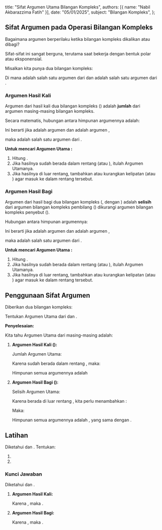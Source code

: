   title: "Sifat Argumen Utama Bilangan Kompleks",
  authors: [{ name: "Nabil Akbarazzima Fatih" }],
  date: "05/01/2025",
  subject: "Bilangan Kompleks",
};

## Sifat Argumen pada Operasi Bilangan Kompleks

Bagaimana argumen berperilaku ketika bilangan kompleks dikalikan atau dibagi?

Sifat-sifat ini sangat berguna, terutama saat bekerja dengan bentuk polar atau eksponensial.

Misalkan kita punya dua bilangan kompleks:

<div className="flex flex-col gap-4">
  <BlockMath math="z_1 = r_1(\cos \theta_1 + i\sin \theta_1)" />
  <BlockMath math="z_2 = r_2(\cos \theta_2 + i\sin \theta_2)" />
</div>

Di mana <InlineMath math="\theta_1" /> adalah salah satu argumen dari <InlineMath math="z_1" /> dan <InlineMath math="\theta_2" /> adalah salah satu argumen dari <InlineMath math="z_2" />.

### Argumen Hasil Kali

Argumen dari hasil kali dua bilangan kompleks (<InlineMath math="z_1 \times z_2" />) adalah **jumlah** dari argumen masing-masing bilangan kompleks.

Secara matematis, hubungan antara himpunan argumennya adalah:

<BlockMath math="\arg(z_1 z_2) = \arg(z_1) + \arg(z_2)" />

Ini berarti jika <InlineMath math="\theta_1" /> adalah argumen <InlineMath math="z_1" /> dan <InlineMath math="\theta_2" /> adalah argumen <InlineMath math="z_2" />,

maka <InlineMath math="\theta_1 + \theta_2" /> adalah salah satu argumen dari <InlineMath math="z_1 z_2" />.

**Untuk mencari Argumen Utama <InlineMath math="\text{Arg}(z_1 z_2)" />:**

1.  Hitung <InlineMath math="\text{Arg}(z_1) + \text{Arg}(z_2)" />.
2.  Jika hasilnya sudah berada dalam rentang <InlineMath math="[0^\circ, 360^\circ)" /> (atau <InlineMath math="[0, 2\pi)" />), itulah Argumen Utamanya.
3.  Jika hasilnya di luar rentang, tambahkan atau kurangkan kelipatan <InlineMath math="360^\circ" /> (atau <InlineMath math="2\pi" />) agar masuk ke dalam rentang tersebut.

### Argumen Hasil Bagi

Argumen dari hasil bagi dua bilangan kompleks (<InlineMath math="\frac{z_1}{z_2}" />, dengan <InlineMath math="z_2 \neq 0" />) adalah **selisih** dari argumen bilangan kompleks pembilang (<InlineMath math="z_1" />) dikurangi argumen bilangan kompleks penyebut (<InlineMath math="z_2" />).

Hubungan antara himpunan argumennya:

<BlockMath math="\arg\left(\frac{z_1}{z_2}\right) = \arg(z_1) - \arg(z_2)" />

Ini berarti jika <InlineMath math="\theta_1" /> adalah argumen <InlineMath math="z_1" /> dan <InlineMath math="\theta_2" /> adalah argumen <InlineMath math="z_2" />,

maka <InlineMath math="\theta_1 - \theta_2" /> adalah salah satu argumen dari <InlineMath math="\frac{z_1}{z_2}" />.

**Untuk mencari Argumen Utama <InlineMath math="\text{Arg}\left(\frac{z_1}{z_2}\right)" />:**

1.  Hitung <InlineMath math="\text{Arg}(z_1) - \text{Arg}(z_2)" />.
2.  Jika hasilnya sudah berada dalam rentang <InlineMath math="[0^\circ, 360^\circ)" /> (atau <InlineMath math="[0, 2\pi)" />), itulah Argumen Utamanya.
3.  Jika hasilnya di luar rentang, tambahkan atau kurangkan kelipatan <InlineMath math="360^\circ" /> (atau <InlineMath math="2\pi" />) agar masuk ke dalam rentang tersebut.

## Penggunaan Sifat Argumen

Diberikan dua bilangan kompleks:

<div className="flex flex-col gap-4">
  <BlockMath math="z_1 = 2(\cos 45^\circ + i\sin 45^\circ)" />
  <BlockMath math="z_2 = 3(\cos 95^\circ + i\sin 95^\circ)" />
</div>

Tentukan Argumen Utama dari <InlineMath math="z_1 \times z_2" /> dan <InlineMath math="\frac{z_1}{z_2}" />.

**Penyelesaian:**

Kita tahu Argumen Utama dari masing-masing adalah:

<div className="flex flex-col gap-4">
  <BlockMath math="\text{Arg}(z_1) = 45^\circ" />
  <BlockMath math="\text{Arg}(z_2) = 95^\circ" />
</div>

1. **Argumen Hasil Kali (<InlineMath math="z_1 \times z_2" />):**

   Jumlah Argumen Utama:

   <BlockMath math="\text{Arg}(z_1) + \text{Arg}(z_2) = 45^\circ + 95^\circ = 140^\circ" />

   Karena <InlineMath math="140^\circ" /> sudah berada dalam rentang <InlineMath math="[0^\circ, 360^\circ)" />, maka:

   <BlockMath math="\text{Arg}(z_1 \times z_2) = 140^\circ" />

   Himpunan semua argumennya adalah <InlineMath math="\{140^\circ + k \cdot 360^\circ : k \in \mathbb{Z}\}" />

2. **Argumen Hasil Bagi (<InlineMath math="\frac{z_1}{z_2}" />):**

   Selisih Argumen Utama:

   <BlockMath math="\text{Arg}(z_1) - \text{Arg}(z_2) = 45^\circ - 95^\circ = -50^\circ" />

   Karena <InlineMath math="-50^\circ" /> berada di luar rentang <InlineMath math="[0^\circ, 360^\circ)" />, kita perlu menambahkan <InlineMath math="360^\circ" />:

   <BlockMath math="-50^\circ + 360^\circ = 310^\circ" />

   Maka:

   <BlockMath math="\text{Arg}\left(\frac{z_1}{z_2}\right) = 310^\circ" />

   Himpunan semua argumennya adalah <InlineMath math="\{-50^\circ + k \cdot 360^\circ : k \in \mathbb{Z}\}" />, yang sama dengan <InlineMath math="\{310^\circ + k \cdot 360^\circ : k \in \mathbb{Z}\}" />.

## Latihan

Diketahui <InlineMath math="z_a = 4(\cos 120^\circ + i\sin 120^\circ)" /> dan <InlineMath math="z_b = 2(\cos 50^\circ + i\sin 50^\circ)" />. Tentukan:

1.  <InlineMath math="\text{Arg}(z_a \times z_b)" />
2.  <InlineMath math="\text{Arg}\left(\frac{z_a}{z_b}\right)" />

### Kunci Jawaban

Diketahui <InlineMath math="\text{Arg}(z_a) = 120^\circ" /> dan <InlineMath math="\text{Arg}(z_b) = 50^\circ" />.

1.  **Argumen Hasil Kali:**

    <BlockMath math="\text{Arg}(z_a) + \text{Arg}(z_b) = 120^\circ + 50^\circ = 170^\circ" />

    Karena <InlineMath math="170^\circ \in [0^\circ, 360^\circ)" />, maka <InlineMath math="\text{Arg}(z_a z_b) = 170^\circ" />.

2.  **Argumen Hasil Bagi:**

    <BlockMath math="\text{Arg}(z_a) - \text{Arg}(z_b) = 120^\circ - 50^\circ = 70^\circ" />

    Karena <InlineMath math="70^\circ \in [0^\circ, 360^\circ)" />, maka <InlineMath math="\text{Arg}\left(\frac{z_a}{z_b}\right) = 70^\circ" />.

